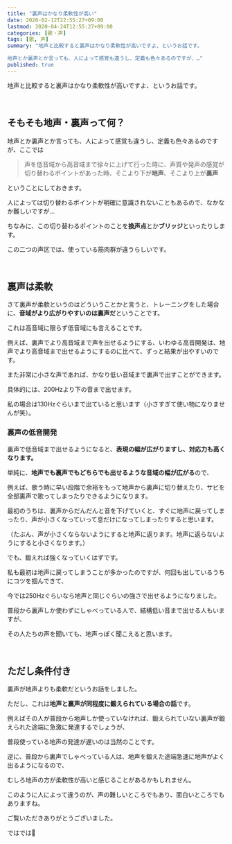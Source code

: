 ```yaml
---
title: "裏声はかなり柔軟性が高い"
date: 2020-02-12T22:55:27+09:00
lastmod: 2020-04-24T12:55:27+09:00
categories: [歌・声]
tags: [歌, 声]
summary: "地声と比較すると裏声はかなり柔軟性が高いですよ、というお話です。

地声とか裏声とか言っても、人によって感覚も違うし、定義も色々あるのですが、…"
published: true
---
```


地声と比較すると裏声はかなり柔軟性が高いですよ、というお話です。

<br/>

## そもそも地声・裏声って何？

地声とか裏声とか言っても、人によって感覚も違うし、定義も色々あるのですが、ここでは
<!--more-->
> 声を低音域から高音域まで徐々に上げて行った時に、声質や発声の感覚が切り替わるポイントがあった時、そこより下が**地声**、そこより上が**裏声**

ということにしておきます。

人によっては切り替わるポイントが明確に意識されないこともあるので、なかなか難しいですが…

ちなみに、この切り替わるポイントのことを**換声点**とか**ブリッジ**といったりします。

この二つの声区では、使っている筋肉群が違うらしいです。

<relpos link="messa-di-voce" />

<br/>

## 裏声は柔軟

さて裏声が柔軟というのはどういうことかと言うと、トレーニングをした場合に、**音域がより広がりやすいのは裏声だ**ということです。 

これは高音域に限らず低音域にも言えることです。

例えば、裏声でより高音域まで声を出せるようにする、いわゆる高音開発は、地声でより高音域まで出せるようにするのに比べて、ずっと結果が出やすいのです。

また非常に小さな声であれば、かなり低い音域まで裏声で出すことができます。

具体的には、200Hzより下の音まで出せます。

私の場合は130Hzぐらいまで出ていると思います（小さすぎて使い物になりませんが笑）。

### 裏声の低音開発

裏声で低音域まで出せるようになると、**表現の幅が広がりますし、対応力も高くなります。**

単純に、**地声でも裏声でもどちらでも出せるような音域の幅が広がる**ので、

例えば、歌う時に早い段階で余裕をもって地声から裏声に切り替えたり、サビを全部裏声で歌ってしまったりできるようになります。

最初のうちは、裏声からだんだんと音を下げていくと、すぐに地声に戻ってしまったり、声が小さくなっていって息だけになってしまったりすると思います。 

（たぶん、声が小さくならないようにすると地声に返ります。地声に返らないようにすると小さくなります。）

でも、鍛えれば強くなっていくはずです。

私も最初は地声に戻ってしまうことが多かったのですが、何回も出しているうちにコツを掴んできて、

今では250Hzぐらいなら地声と同じぐらいの強さで出せるようになりました。 

普段から裏声しか使わずにしゃべっている人で、結構低い音まで出せる人もいますが、

その人たちの声を聞いても、地声っぽく聞こえると思います。

<relpos link="utagoe-hanashigoe-chigai" />

<br/>

## ただし条件付き

裏声が地声よりも柔軟だというお話をしました。

ただし、これは**地声と裏声が同程度に鍛えられている場合の話**です。

例えばその人が普段から地声しか使っていなければ、鍛えられていない裏声が鍛えられた途端に急激に発達するでしょうが、

普段使っている地声の発達が遅いのは当然のことです。

逆に、普段から裏声でしゃべっている人は、地声を鍛えた途端急速に地声がよく出るようになるので、

むしろ地声の方が柔軟性が高いと感じることがあるかもしれません。 

このように人によって違うのが、声の難しいところでもあり、面白いところでもありますね。

ご覧いただきありがとうございました。

ではでは👋
